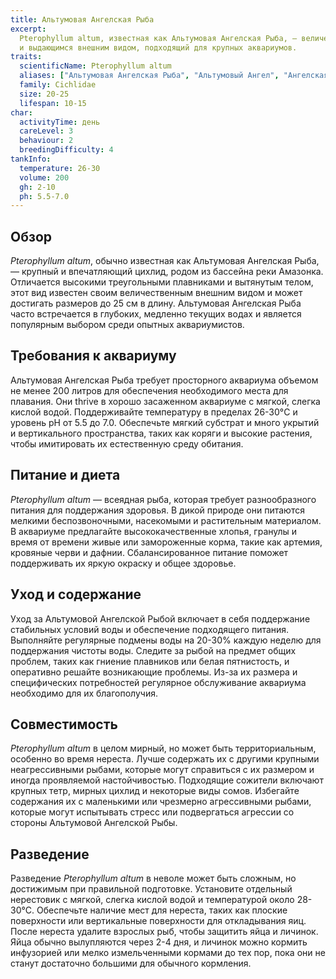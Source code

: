 ```yaml
---
title: Альтумовая Ангелская Рыба
excerpt:
  Pterophyllum altum, известная как Альтумовая Ангелская Рыба, — величественный цихлид с высокими вытянутыми плавниками
  и выдающимся внешним видом, подходящий для крупных аквариумов.
traits:
  scientificName: Pterophyllum altum
  aliases: ["Альтумовая Ангелская Рыба", "Альтумовый Ангел", "Ангелская Рыба"]
  family: Cichlidae
  size: 20-25
  lifespan: 10-15
char:
  activityTime: день
  careLevel: 3
  behaviour: 2
  breedingDifficulty: 4
tankInfo:
  temperature: 26-30
  volume: 200
  gh: 2-10
  ph: 5.5-7.0
---
```


## Обзор

_Pterophyllum altum_, обычно известная как Альтумовая Ангелская Рыба, — крупный и впечатляющий цихлид, родом из бассейна
реки Амазонка. Отличается высокими треугольными плавниками и вытянутым телом, этот вид известен своим величественным
внешним видом и может достигать размеров до 25 см в длину. Альтумовая Ангелская Рыба часто встречается в глубоких,
медленно текущих водах и является популярным выбором среди опытных аквариумистов.

## Требования к аквариуму

Альтумовая Ангелская Рыба требует просторного аквариума объемом не менее 200 литров для обеспечения необходимого места
для плавания. Они thrive в хорошо засаженном аквариуме с мягкой, слегка кислой водой. Поддерживайте температуру в
пределах 26-30°C и уровень pH от 5.5 до 7.0. Обеспечьте мягкий субстрат и много укрытий и вертикального пространства,
таких как коряги и высокие растения, чтобы имитировать их естественную среду обитания.

## Питание и диета

_Pterophyllum altum_ — всеядная рыба, которая требует разнообразного питания для поддержания здоровья. В дикой природе
они питаются мелкими беспозвоночными, насекомыми и растительным материалом. В аквариуме предлагайте высококачественные
хлопья, гранулы и время от времени живые или замороженные корма, такие как артемия, кровяные черви и дафнии.
Сбалансированное питание поможет поддерживать их яркую окраску и общее здоровье.

## Уход и содержание

Уход за Альтумовой Ангелской Рыбой включает в себя поддержание стабильных условий воды и обеспечение подходящего
питания. Выполняйте регулярные подмены воды на 20-30% каждую неделю для поддержания чистоты воды. Следите за рыбой на
предмет общих проблем, таких как гниение плавников или белая пятнистость, и оперативно решайте возникающие проблемы.
Из-за их размера и специфических потребностей регулярное обслуживание аквариума необходимо для их благополучия.

## Совместимость

_Pterophyllum altum_ в целом мирный, но может быть территориальным, особенно во время нереста. Лучше содержать их с
другими крупными неагрессивными рыбами, которые могут справиться с их размером и иногда проявляемой настойчивостью.
Подходящие сожители включают крупных тетр, мирных цихлид и некоторые виды сомов. Избегайте содержания их с маленькими
или чрезмерно агрессивными рыбами, которые могут испытывать стресс или подвергаться агрессии со стороны Альтумовой
Ангелской Рыбы.

## Разведение

Разведение _Pterophyllum altum_ в неволе может быть сложным, но достижимым при правильной подготовке. Установите
отдельный нерестовик с мягкой, слегка кислой водой и температурой около 28-30°C. Обеспечьте наличие мест для нереста,
таких как плоские поверхности или вертикальные поверхности для откладывания яиц. После нереста удалите взрослых рыб,
чтобы защитить яйца и личинок. Яйца обычно вылупляются через 2-4 дня, и личинок можно кормить инфузорией или мелко
измельченными кормами до тех пор, пока они не станут достаточно большими для обычного кормления.
